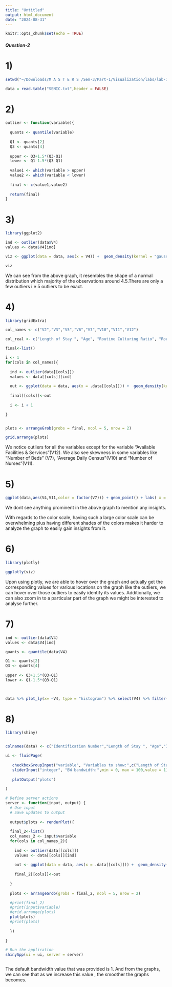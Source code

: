 ```yaml
---
title: "Untitled"
output: html_document
date: "2024-08-31"
---
```


```r
knitr::opts_chunk$set(echo = TRUE)
```

##### Question-2

# 1)
```r
setwd("~/Downloads/M A S T E R S /Sem-3/Part-1/Visualization/labs/lab-1")

data = read.table("SENIC.txt",header = FALSE)

```

# 2)
```r

outlier <- function(variable){
  
  quants <- quantile(variable)
  
  Q1 <- quants[2]
  Q3 <- quants[4]
  
  upper <- Q3+1.5*(Q3-Q1)
  lower <- Q1-1.5*(Q3-Q1)
  
  value1 <- which(variable > upper)
  value2 <- which(variable < lower)
  
  final <- c(value1,value2)
  
  return(final)
}

```

# 3)
```r
library(ggplot2)

ind <- outlier(data$V4)
values <- data$V4[ind]

viz <- ggplot(data = data, aes(x = V4)) +  geom_density(kernel = "gaussian") + geom_point(data = data.frame(values), aes(x = values, y = 0),shape = 23, color = "red") + labs( x = "Infection risk", y = "Density")

viz 
```
We can see from the above graph, it resembles the shape of a normal distribution which majority of the observations around 4.5.There are only a few outliers i.e 5 outliers to be exact.  

# 4) 
```r
library(gridExtra)

col_names <- c("V2","V3","V5","V6","V7","V10","V11","V12")

col_real <- c("Length of Stay ", "Age", "Routine Culturing Ratio", "Routine Chest X-ray Ratio", "Number of Beds ", "Average Daily Census", "Number of Nurses", "Available Facilities & Services")

final<-list()

i <- 1
for(cols in col_names){
  
  ind <- outlier(data[[cols]])
  values <- data[[cols]][ind]
  
  out <- ggplot(data = data, aes(x = .data[[cols]])) +  geom_density(kernel = "gaussian") + geom_point(data = data.frame(values), aes(x = values, y = 0),shape = 23, color = "red") + labs( x = col_real[i] , y = "Density")
  
  final[[cols]]<-out
  
  i <- i + 1

}


plots <- arrangeGrob(grobs = final, ncol = 5, nrow = 2)  

grid.arrange(plots)


```
We notice outliers for all the variables except for the variable "Available Facilities & Services"(V12). We also see skewness in some variables like "Number of Beds" (V7), "Average Daily Census"(V10) and "Number of Nurses"(V11).

# 5) 
```r
ggplot(data,aes(V4,V11,color = factor(V7))) + geom_point() + labs( x = "Infection risk", y = "Number of Nurses")
```

We dont see anything prominent in the above graph to mention any insights. 

With regards to the color scale, having such a large color scale can be overwhelming plus having different shades of the colors makes it harder to analyze the graph to easily gain insights from it. 


# 6) 
```r
library(plotly)

ggplotly(viz)

```

Upon using plotly, we are able to hover over the graph and actually get the corresponding values for various locations on the graph like the outliers, we can hover over those outliers to easily identify its values. Additionally, we can also zoom in to a particular part of the graph we might be interested to analyse further. 


# 7) 
```r

ind <- outlier(data$V4)
values <- data$V4[ind]

quants <- quantile(data$V4)

Q1 <- quants[2]
Q3 <- quants[4]
  
upper <- Q3+1.5*(Q3-Q1)
lower <- Q1-1.5*(Q3-Q1)
  


data %>% plot_ly(x= ~V4, type = "histogram") %>% select(V4) %>% filter(V4 > upper | V4 < lower) %>% add_trace(type = "scatter", mode = "markers", marker = list(symbol = "diamond")) %>%  layout(xaxis = list(title = 'Infection risk'), showlegend = FALSE)

```



# 8) 
```r
library(shiny)


colnames(data) <- c("Identification Number","Length of Stay ", "Age","Infection Risk", "Routine Culturing Ratio", "Routine Chest X-ray Ratio", "Number of Beds ","Medical School Affiliation","Region", "Average Daily Census", "Number of Nurses", "Available Facilities & Services")

ui <- fluidPage(
  
   checkboxGroupInput("variable", "Variables to show:",c("Length of Stay ", "Age","Infection Risk", "Routine Culturing Ratio", "Routine Chest X-ray Ratio", "Number of Beds ", "Average Daily Census", "Number of Nurses", "Available Facilities & Services")),
   sliderInput("integer", "BW bandwidth:",min = 0, max = 100,value = 1), 
   
   plotOutput("plots")
   
)

# Define server actions
server <- function(input, output) {
  # Use input 
  # Save updates to output 
   
  output$plots <- renderPlot({
    
  final_2<-list()
  col_names_2 <- input$variable
  for(cols in col_names_2){
    
    ind <- outlier(data[[cols]])
    values <- data[[cols]][ind]
    
    out <- ggplot(data = data, aes(x = .data[[cols]])) +  geom_density(kernel = "gaussian",bw = input$integer) + geom_point(data = data.frame(values), aes(x = values, y = 0),shape = 23, color = "red") + labs( x = cols , y = "Density")
    
    final_2[[cols]]<-out
  
  }
  
  plots <- arrangeGrob(grobs = final_2, ncol = 5, nrow = 2)  

  #print(final_2)
  #print(input$variable)
  #grid.arrange(plots)
  plot(plots)
  #print(plots)
    
  })
  
}

# Run the application 
shinyApp(ui = ui, server = server)



```

The default bandwidth value that was provided is 1. And from the graphs, we can see that as we increase this value , the smoother the graphs becomes. 
